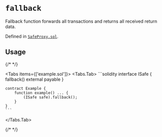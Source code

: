 



# `fallback` 



Fallback function forwards all transactions and returns all received return data.

Defined in [`SafeProxy.sol`](https://github.com/safe-global/safe-smart-account/tree/v1.4.1/contracts/proxies/SafeProxy.sol#L32).


## Usage

{/* <!-- vale off --> */}

<Tabs items={['example.sol']}>
  <Tabs.Tab>
    ```solidity
    interface ISafe {
        fallback() external payable
    }

    contract Example {
        function example() ... {
            (ISafe safe).fallback();
        }
    }
    ```
  </Tabs.Tab>
</Tabs>

{/* <!-- vale on --> */}






